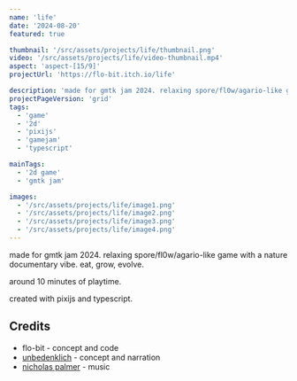 ```yaml
---
name: 'life'
date: '2024-08-20'
featured: true

thumbnail: '/src/assets/projects/life/thumbnail.png'
video: '/src/assets/projects/life/video-thumbnail.mp4'
aspect: 'aspect-[15/9]'
projectUrl: 'https://flo-bit.itch.io/life'

description: 'made for gmtk jam 2024. relaxing spore/fl0w/agario-like game with a nature documentary vibe. eat, grow, evolve.'
projectPageVersion: 'grid'
tags:
  - 'game'
  - '2d'
  - 'pixijs'
  - 'gamejam'
  - 'typescript'

mainTags:
  - '2d game'
  - 'gmtk jam'

images:
  - '/src/assets/projects/life/image1.png'
  - '/src/assets/projects/life/image2.png'
  - '/src/assets/projects/life/image3.png'
  - '/src/assets/projects/life/image4.png'
---
```


<ProjectGrid project={frontmatter}>
made for gmtk jam 2024. relaxing spore/fl0w/agario-like game with a nature documentary vibe. eat, grow, evolve.

around 10 minutes of playtime.

created with pixijs and typescript.

## Credits

- flo-bit - concept and code
- [unbedenklich](https://github.com/unbedenklich) - concept and narration
- [nicholas palmer](https://soundcloud.com/nicholas-palmer-4) - music
</ProjectGrid>
